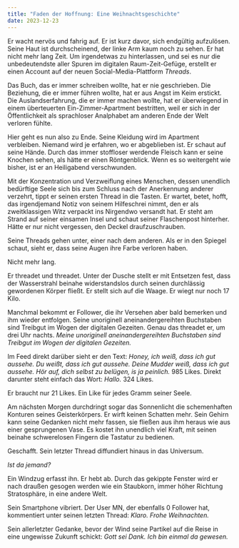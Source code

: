 ```yaml
---
title: "Faden der Hoffnung: Eine Weihnachtsgeschichte"
date: 2023-12-23
---
```

Er wacht nervös und fahrig auf. Er ist kurz davor, sich endgültig aufzulösen. Seine Haut ist durchscheinend, der linke Arm kaum noch zu sehen. Er hat nicht mehr lang Zeit. Um irgendetwas zu hinterlassen, und sei es nur die unbedeutendste aller Spuren im digitalen Raum-Zeit-Gefüge, erstellt er einen Account auf der neuen Social-Media-Plattform *Threads*. 

Das Buch, das er immer schreiben wollte, hat er nie geschrieben. Die Beziehung, die er immer führen wollte, hat er aus Angst im Keim erstickt. Die Auslandserfahrung, die er immer machen wollte, hat er überwiegend in einem überteuerten Ein-Zimmer-Apartment bestritten, weil er sich in der Öffentlichkeit als sprachloser Analphabet am anderen Ende der Welt verloren fühlte. 

Hier geht es nun also zu Ende. Seine Kleidung wird im Apartment verbleiben. Niemand wird je erfahren, wo er abgeblieben ist. Er schaut auf seine Hände. Durch das immer stoffloser werdende Fleisch kann er seine Knochen sehen, als hätte er einen Röntgenblick. Wenn es so weitergeht wie bisher, ist er an Heiligabend verschwunden. 

Mit der Konzentration und Verzweiflung eines Menschen, dessen unendlich bedürftige Seele sich bis zum Schluss nach der Anerkennung anderer verzehrt, tippt er seinen ersten Thread in die Tasten. Er wartet, betet, hofft, das irgendjemand Notiz von seinem Hilfeschrei nimmt, den er als zweitklassigen Witz verpackt ins Nirgendwo versandt hat. Er steht am Strand auf seiner einsamen Insel und schaut seiner Flaschenpost hinterher. Hätte er nur nicht vergessen, den Deckel draufzuschrauben.

Seine Threads gehen unter, einer nach dem anderen. Als er in den Spiegel schaut, sieht er, dass seine Augen ihre Farbe verloren haben. 

Nicht mehr lang.

Er threadet und threadet. Unter der Dusche stellt er mit Entsetzen fest, dass der Wasserstrahl beinahe widerstandslos durch seinen durchlässig gewordenen Körper fließt. Er stellt sich auf die Waage. Er wiegt nur noch 17 Kilo.

Manchmal bekommt er Follower, die ihr Versehen aber bald bemerken und ihm wieder entfolgen. Seine unoriginell aneinandergereihten Buchstaben sind Treibgut im Wogen der digitalen Gezeiten. Genau das threadet er, um drei Uhr nachts. *Meine unoriginell aneinandergereihten Buchstaben sind Treibgut im Wogen der digitalen Gezeiten.* 

Im Feed direkt darüber sieht er den Text: *Honey, ich weiß, dass ich gut aussehe. Du weißt, dass ich gut aussehe. Deine Mudder weiß, dass ich gut aussehe. Hör auf, dich selbst zu belügen, is ja peinlich.* 985 Likes. Direkt darunter steht einfach das Wort: *Hallo.* 324 Likes. 

Er braucht nur 21 Likes. Ein Like für jedes Gramm seiner Seele. 

Am nächsten Morgen durchdringt sogar das Sonnenlicht die schemenhaften Konturen seines Geisterkörpers. Er wirft keinen Schatten mehr. Sein Gehirn kann seine Gedanken nicht mehr fassen, sie fließen aus ihm heraus wie aus einer gesprungenen Vase. Es kostet ihn unendlich viel Kraft, mit seinen beinahe schwerelosen Fingern die Tastatur zu bedienen. 

Geschafft. Sein letzter Thread diffundiert hinaus in das Universum. 

*Ist da jemand?*

Ein Windzug erfasst ihn. Er hebt ab. Durch das gekippte Fenster wird er nach draußen gesogen werden wie ein Staubkorn, immer höher Richtung Stratosphäre, in eine andere Welt. 

Sein Smartphone vibriert. Der User MN, der ebenfalls 0 Follower hat, kommentiert unter seinen letzten Thread: *Klaro. Frohe Weihnachten.*

Sein allerletzter Gedanke, bevor der Wind seine Partikel auf die Reise in eine ungewisse Zukunft schickt: *Gott sei Dank. Ich bin einmal da gewesen.*